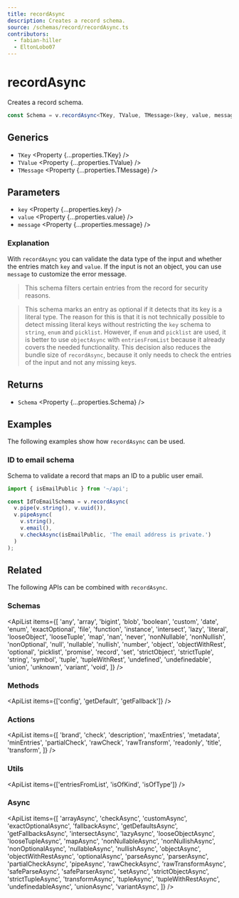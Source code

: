 ```yaml
---
title: recordAsync
description: Creates a record schema.
source: /schemas/record/recordAsync.ts
contributors:
  - fabian-hiller
  - EltonLobo07
---
```



# recordAsync

Creates a record schema.

```ts
const Schema = v.recordAsync<TKey, TValue, TMessage>(key, value, message);
```

## Generics

- `TKey` <Property {...properties.TKey} />
- `TValue` <Property {...properties.TValue} />
- `TMessage` <Property {...properties.TMessage} />

## Parameters

- `key` <Property {...properties.key} />
- `value` <Property {...properties.value} />
- `message` <Property {...properties.message} />

### Explanation

With `recordAsync` you can validate the data type of the input and whether the entries match `key` and `value`. If the input is not an object, you can use `message` to customize the error message.

> This schema filters certain entries from the record for security reasons.

> This schema marks an entry as optional if it detects that its key is a literal type. The reason for this is that it is not technically possible to detect missing literal keys without restricting the `key` schema to <Link href="../string/">`string`</Link>, <Link href="../enum/">`enum`</Link> and <Link href="../picklist/">`picklist`</Link>. However, if <Link href="../enum/">`enum`</Link> and <Link href="../picklist/">`picklist`</Link> are used, it is better to use <Link href="../objectAsync/">`objectAsync`</Link> with <Link href="../entriesFromList/">`entriesFromList`</Link> because it already covers the needed functionality. This decision also reduces the bundle size of `recordAsync`, because it only needs to check the entries of the input and not any missing keys.

## Returns

- `Schema` <Property {...properties.Schema} />

## Examples

The following examples show how `recordAsync` can be used.

### ID to email schema

Schema to validate a record that maps an ID to a public user email.

```ts
import { isEmailPublic } from '~/api';

const IdToEmailSchema = v.recordAsync(
  v.pipe(v.string(), v.uuid()),
  v.pipeAsync(
    v.string(),
    v.email(),
    v.checkAsync(isEmailPublic, 'The email address is private.')
  )
);
```

## Related

The following APIs can be combined with `recordAsync`.

### Schemas

<ApiList
  items={[
    'any',
    'array',
    'bigint',
    'blob',
    'boolean',
    'custom',
    'date',
    'enum',
    'exactOptional',
    'file',
    'function',
    'instance',
    'intersect',
    'lazy',
    'literal',
    'looseObject',
    'looseTuple',
    'map',
    'nan',
    'never',
    'nonNullable',
    'nonNullish',
    'nonOptional',
    'null',
    'nullable',
    'nullish',
    'number',
    'object',
    'objectWithRest',
    'optional',
    'picklist',
    'promise',
    'record',
    'set',
    'strictObject',
    'strictTuple',
    'string',
    'symbol',
    'tuple',
    'tupleWithRest',
    'undefined',
    'undefinedable',
    'union',
    'unknown',
    'variant',
    'void',
  ]}
/>

### Methods

<ApiList items={['config', 'getDefault', 'getFallback']} />

### Actions

<ApiList
  items={[
    'brand',
    'check',
    'description',
    'maxEntries',
    'metadata',
    'minEntries',
    'partialCheck',
    'rawCheck',
    'rawTransform',
    'readonly',
    'title',
    'transform',
  ]}
/>

### Utils

<ApiList items={['entriesFromList', 'isOfKind', 'isOfType']} />

### Async

<ApiList
  items={[
    'arrayAsync',
    'checkAsync',
    'customAsync',
    'exactOptionalAsync',
    'fallbackAsync',
    'getDefaultsAsync',
    'getFallbacksAsync',
    'intersectAsync',
    'lazyAsync',
    'looseObjectAsync',
    'looseTupleAsync',
    'mapAsync',
    'nonNullableAsync',
    'nonNullishAsync',
    'nonOptionalAsync',
    'nullableAsync',
    'nullishAsync',
    'objectAsync',
    'objectWithRestAsync',
    'optionalAsync',
    'parseAsync',
    'parserAsync',
    'partialCheckAsync',
    'pipeAsync',
    'rawCheckAsync',
    'rawTransformAsync',
    'safeParseAsync',
    'safeParserAsync',
    'setAsync',
    'strictObjectAsync',
    'strictTupleAsync',
    'transformAsync',
    'tupleAsync',
    'tupleWithRestAsync',
    'undefinedableAsync',
    'unionAsync',
    'variantAsync',
  ]}
/>
